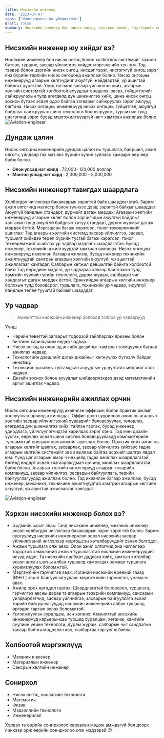 ```yaml
---
title: Нисэхийн инженер
date: '2023-04-07'
tags: ['Инженерчлэл ба үйлдвэрлэл']
draft: false
summary: Нисэхийн инженер бол нисэх онгоц, сансрын хөлөг, тэдгээрийн системийг зохион бүтээх, хөгжүүлэх, турших, засвар үйлчилгээ хийдэг мэргэжлийн хүн юм. Тэд зорилгоо биелүүлэх чадвартай, үр ашигтай, аюулгүй, найдвартай нисэх онгоц бүтээх үүрэгтэй.
---
```


## Нисэхийн инженер юу хийдэг вэ?

Нисэхийн инженер бол нисэх онгоц болон холбогдох системийг зохион бүтээх, турших, засвар үйлчилгээ хийдэг мэргэжлийн хүн юм. Тэд тээвэр болон цэргийн нисэх онгоц, нисдэг тэрэг, нисгэгчгүй онгоц зэрэг янз бүрийн төрлийн нисэх онгоцонд ажиллаж болно.
Нисэх онгоцны инженерүүд агаарын хөлгүүдийг аюулгүй, найдвартай, үр ашигтай байлгах үүрэгтэй. Үүнд тогтмол засвар үйлчилгээ хийх, агаарын хөлгийн системтэй холбоотой асуудлыг оношлох, засах, гүйцэтгэлийг сайжруулахын тулд өгөгдөлд дүн шинжилгээ хийх, шинэ нисэх онгоц зохион бүтээх эсвэл одоо байгаа загварыг сайжруулах зэрэг ажлууд багтана.
Нисэх онгоцны инженерүүд нисэх онгоцны гүйцэтгэл, аюулгүй байдлыг сайжруулах шинэ технологи боловсруулж, туршихын тулд нисгэгчид зэрэг бусад мэргэжилтнүүдтэй нягт хамтран ажиллаж болно.
![Aviation-engineer](https://www.ziprecruiter.com/svc/fotomat/public-ziprecruiter/cms/1167549703AerospaceEngineerContract.jpg)

## Дундаж цалин

Нисэх онгоцны инженерийн дундаж цалин нь туршлага, байршил, ажил олгогч, үйлдвэр гэх мэт янз бүрийн хүчин зүйлээс хамаарч өөр өөр байж болно.

- **Олон улсад нэг жилд** : 72,000- 120,000 доллар
- **Монгол улсад нэг сард** : 2,000,000 - 5,000,000 

## Нисэхийн инженерт тавигдах шаардлага

Холбогдох чиглэлээр бакалаврын зэрэгтэй байх шаардлагатай. Зарим ажил олгогчид магистр болон түүнээс дээш зэрэгтэй байхыг шаарддаг.
Аюулгүй байдлын стандарт, дүрмийг дагаж мөрдөх: Агаарын хөлгийн инженерүүд агаарын хөлөг болон зорчигчдын аюулгүй байдлыг хангахын тулд аюулгүй байдлын хатуу стандарт, дүрэм журмыг дагаж мөрдөх ёстой.
Мэргэшсэн багаж хэрэгсэл, тоног төхөөрөмжийг ашиглах: Тэд агаарын хөлгийн системд засвар үйлчилгээ, засвар, туршилт хийхдээ төрөл бүрийн тусгай багаж хэрэгсэл, тоног төхөөрөмжийг ашиглах ур чадвар мэдлэг шаардлагатай.
Бусад инженер, техникийн ажилтнуудтай хамтран ажиллах: Нисэх онгоцны инженерүүд ихэвчлэн багаар ажиллаж, бусад инженер техникийн ажилтнуудтай хамтран агаарын хөлгийн аюулгүй, үр ашигтай ажиллагааг хангадаг.
Салбарын хөгжил дэвшилтэй байнга холбоотой байх: Тэд өөрсдийн мэдлэг, ур чадвараа хэвээр байлгахын тулд хамгийн сүүлийн үеийн технологи, дүрэм журам, салбарын чиг хандлагыг дагаж мөрдөх ёстой.
Ерөнхийдөө агаарын хөлгийн инженер болохын тулд боловсрол, туршлага, техникийн ур чадвар, аюулгүй байдлын төлөө тууштай байхыг шаарддаг.

## Ур чадвар

> Амжилттай нисэхийн инженер болоход голлох ур чадварууд

Үүнд:

- Нарийн төвөгтэй загварыг тодорхой тайлбарлах ярианы болон бичгийн харилцааны өндөр чадвар.
- Нисэх онгоцны олон эд ангийн дизайныг хамтран зохицуулах багаар ажиллах чадвар.
- Технологийн дэвшлийг дагах дизайныг хөгжүүлэх бүтээлч байдал, инновац.
- Техникийн дизайны тулгамдсан асуудлын үр дүнтэй шийдлийг олох чадвар.
- Дизайн зохиох болон асуудлыг шийдвэрлэхдээ дээд математикийн аргыг ашиглах чадвар.


## Нисэхийн инженерийн ажиллах орчин

Нисэх онгоцны инженерүүд ихэвчлэн оффисын болон практик ажлыг хослуулсан орчинд ажилладаг.
Оффис дээр суурилсан ажил нь агаарын хөлгийн засвар үйлчилгээний хуваарийг боловсруулах, төлөвлөх, өгөгдөлд дүн шинжилгээ хийх, тайлан гаргах, бусад инженер, удирдлага, үйлчлүүлэгчидтэй харилцах зэрэг орно. Тэд мөн дизайн үүсгэх, өөрчлөх эсвэл шинэ систем боловсруулахад компьютерийн тусламжтай програм хангамжийг ашиглаж болно.
Практик хийх ажил нь агаарын хөлгийг шалгах, засварлах, засвар үйлчилгээ хийхээс гадна агаарын хөлгийн системийг зөв ажиллаж байгаа эсэхийг шалгах явдал юм. Үүнд цаг агаарын ямар ч нөхцөлд гадаа ажиллах шаардлагатай бөгөөд өндөрт эсвэл хязгаарлагдмал орчинд ажиллах шаардлагатай байж болно.
Агаарын хөлгийн инженерүүд агаарын тээврийн компаниуд, засвар үйлчилгээ, засварын байгууллага, төрийн байгууллагуудад ажиллаж болно. Тэд ихэвчлэн багаар ажиллаж, бусад инженер, механикч, техникийн ажилтнуудтай хамтран агаарын хөлгийн аюулгүй, үр ашигтай ажиллагааг хангадаг.

![Aviation-engineer](https://tryengineering.org/wp-content/uploads/bigstock-Assembling-Replacing-Engine-P-238839163-1536x1017.jpg)

## Хэрхэн нисэхийн инженер болох вэ?

- Эрдмийн зэрэг авах: Танд нисэхийн инженер, механик инженер эсвэл холбогдох чиглэлээр бакалаврын зэрэг хэрэгтэй болно. Зарим сургуулиуд нисэхийн инженерчлэл эсвэл нисэхийн засвар үйлчилгээний чиглэлээр мэргэшсэн хөтөлбөрүүдийг санал болгодог.
- Ажлын туршлага олж авах: Олон ажил олгогчид энэ чиглэлээр тодорхой хэмжээний ажлын туршлагатай нисэхийн инженерүүдийг илүүд үздэг. Та нисэхийн салбарт дадлага хийх, хамтын хөтөлбөр эсвэл анхан шатны албан тушаалд хамрагдах замаар туршлага хуримтлуулах боломжтой.
- Мэргэжлийн гэрчилгээ авах: Иргэний нисэхийн ерөнхий газар (ИНЕГ) зэрэг байгууллагуудаас мэргэжлийн гэрчилгээ, үнэмлэх  авах.
- Ажилд орох өргөдөл гаргах: Шаардлагатай боловсрол, туршлага, гэрчилгээ авсны дараа та агаарын тээврийн компаниуд, сансарын үйлдвэрлэгчид, засвар үйлчилгээ, засварын байгууллага эсвэл төрийн байгууллагуудад нисэхийн инженерийн албан тушаалд өргөдөл гаргаж эхлэх боломжтой.
- Үргэлжлүүлэн суралцаж, өсч хөгжих: Амжилттай нисэхийн инженерүүд карьерынхаа туршид суралцаж, хөгжиж, хамгийн сүүлийн үеийн технологи, дүрэм журам, салбарын чиг хандлагын талаар байнга мэдээлэл авч, салбартаа тэргүүлж байна.

## Холбоотой мэргэжлүүд

- Механик инженер
- Материалын инженер
- Сансрын хөлгийн инженер

## Сонирхол

- Нисэх онгоц, нислэгийн технологи
- Математик
- Физик
- Мэдээллийн технологи
- Инженерчлэл

Хэрвээ та өөрийн сонирхолоо хараахан мэдэж амжаагүй бол доорх линкээр орж өөрийн сонирхолоо олж мэдээрэй 😊
